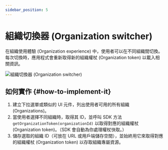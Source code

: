 ```yaml
---
sidebar_position: 5
---
```


# 組織切換器 (Organization switcher)

在組織使用體驗 (Organization experience) 中，使用者可以在不同組織間切換。每次切換時，應用程式會重新取得新的組織權杖 (Organization token) 以載入相關資訊。

<img src="/img/assets/organization-switcher.png" alt="組織切換器 (Organization switcher)" />

## 如何實作 \{#how-to-implement-it}

1. 建立下拉選單或類似的 UI 元件，列出使用者可用的所有組織 (Organizations)。
2. 當使用者選擇不同組織時，取得其 ID，並呼叫 SDK 方法 `getOrganizationToken(organizationId)` 以取得對應的組織權杖 (Organization token)。（SDK 會自動為你處理權杖快取。）
3. 儲存選取的組織 ID（可放在 URL 或用戶端儲存空間），並始終用它來取得對應的組織權杖 (Organization token) 以存取組織專屬資源。
